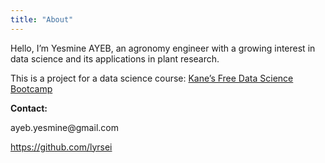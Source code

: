 ```yaml
---
title: "About"
---
```


Hello, I'm Yesmine AYEB, an agronomy engineer with a growing interest in data science and its applications in plant research.

This is a project for a data science course: [Kane's Free Data Science Bootcamp](https://bootcamp.davidkane.info)

**Contact:**

ayeb.yesmine\@gmail.com

<https://github.com/lyrsei>
